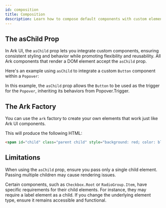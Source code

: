 ```yaml
---
id: composition
title: Composition
description: Learn how to compose default components with custom elements
---
```


## The asChild Prop

In Ark UI, the `asChild` prop lets you integrate custom components, ensuring consistent styling and behavior while
promoting flexibility and reusability. All Ark components that render a DOM element accept the `asChild` prop.

Here's an example using `asChild` to integrate a custom `Button` component within a `Popover`:

<Example id="as-child" component="popover" />

In this example, the `asChild` prop allows the `Button` to be used as the trigger for the `Popover`, inheriting its
behaviors from Popover.Trigger.

## The Ark Factory

You can use the `ark` factory to create your own elements that work just like Ark UI components.

<Example id="factory" component="popover" />

This will produce the following HTML:

```html
<span id="child" class="parent child" style="background: red; color: blue;">Ark UI</span>
```

## Limitations

When using the `asChild` prop, ensure you pass only a single child element. Passing multiple children may cause
rendering issues.

Certain components, such as `Checkbox.Root` or `RadioGroup.Item`, have specific requirements for their child elements.
For instance, they may require a label element as a child. If you change the underlying element type, ensure it remains
accessible and functional.
